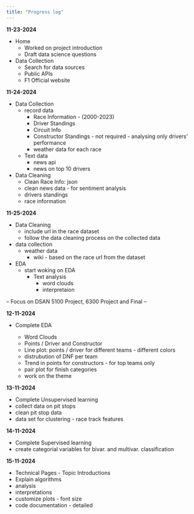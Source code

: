 ```yaml
---
title: "Progress log"
---
```

**11-23-2024**

- Home
  - Worked on project introduction
  - Draft data science questions
- Data Collection
  - Search for data sources
  - Public APIs
  - F1 Official website

**11-24-2024**

- Data Collection
  - record data
    - Race Information - (2000-2023)
    - Driver Standings
    - Circuit Info
    - Constructor Standings - not required - analysing only drivers' performance
    - weather data for each race
  - Text data
    - news api
    - news on top 10 drivers
- Data Cleaning
  - Clean Race Info: json
  - clean news data - for sentiment analysis
  - drivers standings
  - race information


**11-25-2024**

- Data Cleaning
  - include url in the race dataset
  - follow the data cleaning process on the collected data
- data collection
  - weather data 
    - wiki - based on the race url from the dataset
- EDA
  - start woking on EDA
    - Text analysis 
      - word clouds
      - interpretaion
  
-- Focus on DSAN 5100 Project, 6300 Project and Final --

**12-11-2024**

- Complete EDA
  
  - Word Clouds
  - Points / Driver and Constructor
  - Line plot: points / driver for different teams - different colors
  - distrubution of DNF per team
  - Trend in points for constructors - for top teams only
  - pair plot for finish categories
  - work on the theme

**13-11-2024**

- Complete Unsupervised learning
- collect data on pit stops
- clean pit stop data
- data set for clustering - race track features
  
**14-11-2024**

- Complete Supervised learning
- create categorial variables for bivar. and multivar. classification

**15-11-2024**

- Technical Pages - Topic Introductions
- Explain algorithms
- analysis
- interpretations
- customize plots - font size 
- code documentation - detailed